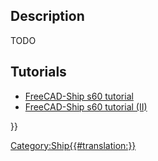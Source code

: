 <languages/>
<translate>

<!--T:1-->
{{Docnav
|[[Ship_GZ|GZ curve computation]]
|[[Ship_ResistanceBlountFox|Resistance Blount and Fox prediction]]
|[[Ship_Workbench|Ship]]
|IconL=Ship_GZ.svg
|IconR=Ship_ResistanceBlountFox.svg
|IconC=Workbench_Ship.svg
}}

<!--T:2-->
{{GuiCommand
|Name=Ship ResistanceAmadeo
|MenuLocation=Resistance → Resistance Amadeo predicion
|Workbenches=[[Ship_Workbench|Ship]]
|Shortcut=
|SeeAlso=
}}

== Description == <!--T:3-->

<!--T:4-->
TODO

== Tutorials == <!--T:5-->

<!--T:6-->
* [[FreeCAD-Ship_s60_tutorial|FreeCAD-Ship s60 tutorial ]]
* [[FreeCAD-Ship_s60_tutorial_(II)|FreeCAD-Ship s60 tutorial (II)]]


<!--T:7-->
{{Docnav
|[[Ship_GZ|GZ curve computation]]
|[[Ship_ResistanceBlountFox|Resistance Blount and Fox prediction]]
|[[Ship_Workbench|Ship]]
|IconL=Ship_GZ.svg
|IconR=Ship_ResistanceBlountFox.svg
|IconC=Workbench_Ship.svg
}}

</translate>
{{Userdocnavi{{#translation:}}}}
[[Category:Ship{{#translation:}}]]